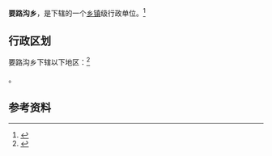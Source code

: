 {{中国乡级行政区|21/14/22/208/000}}

'''要路沟乡'''，是{{PRC admin/fullname|21/14/22/208/000|3}}下辖的一个[[乡镇|乡镇]]级行政单位。<ref>{{PRC admin/ref sgc|{{PRC admin/parent|21/14/22/208/000}}}}</ref>

== 行政区划 ==

要路沟乡下辖以下地区：<ref>{{PRC admin/ref sgc|21/14/22/208/000}}</ref>

{{PRC admin/children|21/14/22/208/000}}。

== 参考资料 ==

{{reflist}}

{{行政区划小作品}}
{{PRC admin/navcat|21/14/22/208/000}}